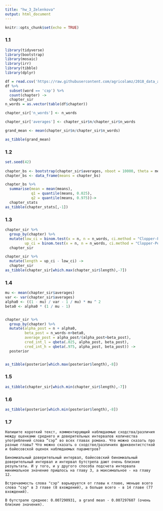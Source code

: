 ```yaml
---
title: "hw_3_Zelenkova"
output: html_document
---
```


```r
knitr::opts_chunk$set(echo = TRUE)
```

### 1.1
```r
library(tidyverse)
library(bootstrap)
library(mosaic)
library(irr)
library(tibble)
library(dplyr)

df = read.csv('https://raw.githubusercontent.com/agricolamz/2018_data_analysis_for_linguists/master/data/students/Lera-Z/hw3_binomial_ci/hw3_wodehouse.csv')
df %>% 
  subset(word == 'сэр') %>% 
  count(chapter) ->
  chapter_sir
n_words = as.vector(table(df$chapter))

chapter_sir['n_words'] <- n_words

chapter_sir['averages'] <- chapter_sir$n/chapter_sir$n_words

grand_mean <- mean(chapter_sir$n/chapter_sir$n_words)

as_tibble(grand_mean)
```

### 1.2
```r
set.seed(42)
 
chapter_bs <- bootstrap(chapter_sir$averages, nboot = 10000, theta = mean)$thetastar
chapter_bs <- data_frame(means = chapter_bs) 

chapter_bs %>%
  summarise(mean = mean(means),
            q1 = quantile(means, 0.025),
            q2 = quantile(means, 0.975))->
  chapter_stats
as_tibble(chapter_stats[,-1])

```

### 1.3
```r
chapter_sir %>%
  group_by(chapter) %>%
  mutate(low_ci = binom.test(x = n, n = n_words, ci.method = "Clopper-Pearson")$conf.int[1],
         up_ci = binom.test(x = n, n = n_words, ci.method = "Clopper-Pearson")$conf.int[2]) ->
  chapter_sir

chapter_sir %>%
  mutate(length = up_ci - low_ci) ->
  chapter_sir
as_tibble(chapter_sir[which.max(chapter_sir$length),-7])

```

### 1.4
```r
mu <- mean(chapter_sir$averages)
var <- var(chapter_sir$averages)
alpha0 <- ((1 - mu) / var - 1 / mu) * mu ^ 2
beta0 <- alpha0 * (1 / mu - 1)


chapter_sir %>%
  group_by(chapter) %>% 
  mutate(alpha_post = n + alpha0,
         beta_post = n_words-n+beta0,
         average_post = alpha_post/(alpha_post+beta_post),
         cred_int_l = qbeta(.025, alpha_post, beta_post),
         cred_int_h = qbeta(.975, alpha_post, beta_post)) ->
  posterior


as_tibble(posterior[which.max(posterior$length),-8])
```

### 1.5
```r
as_tibble(chapter_sir[which.min(chapter_sir$length),-7])
```

### 1.6
```r

as_tibble(posterior[which.min(posterior$length),-8])
```

### 1.7
```
Напишите короткий текст, комментирующий наблюдаемые сходства/различия между оценками среднего и доверительных интервалов количества употреблений слова “сэр” во всех главах романа. Что можно сказать про разные главы? Что можно сказать о сходстве/различиях фриквентистсткой и байесовской оценок наблюдаемых параметров?
  
Биномиальный доверительный интервал, байесовский биномиальный доверительный интервал и интервал бутстрепа дают очень близкие результаты. И у того, и у другого способа подсчета интервала минимальное значение пришлось на главу 3, а максимальное - на главу 12.

Встречаемость слова "сэр" варьируется от главы к главе, меньше всего слова "сэр" в 3 главе (8 вхождений), а больше всего - в 14 главе (77 вхождений). 

В бутстрапе среднее: 0.007290931, а grand mean - 0.007297607 (очень близкие значения).
```